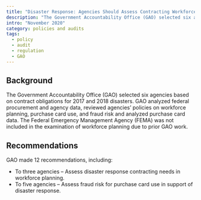 ```yaml
---
title: "Disaster Response: Agencies Should Assess Contracting Workforce Needs and Purchase Card Fraud Risk"
description: "The Government Accountability Office (GAO) selected six agencies based on contract obligations for 2017 and 2018 disasters."
intro: "November 2020"
category: policies and audits
tags:
  - policy
  - audit
  - regulation
  - GAO
---
```



<LinkButton link="/files/audits/gao-disaster-response.pdf" text="View Full Audit" />

## Background

The Government Accountability Office (GAO) selected six agencies based on contract obligations for 2017 and 2018 disasters. GAO analyzed federal procurement and agency data, reviewed agencies’ policies on workforce planning, purchase card use, and fraud risk and analyzed purchase card data. The Federal Emergency Management Agency (FEMA) was not included in the  examination of workforce planning due to prior GAO work.

## Recommendations

GAO made 12 recommendations, including:

- To three agencies – Assess disaster response contracting needs in workforce planning.
- To five agencies – Assess fraud risk for purchase card use in support of disaster response. 

